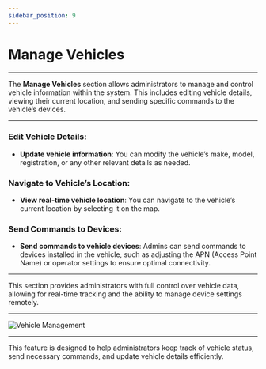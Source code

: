 ```yaml
---
sidebar_position: 9
---
```


# Manage Vehicles

---

The **Manage Vehicles** section allows administrators to manage and control vehicle information within the system. This includes editing vehicle details, viewing their current location, and sending specific commands to the vehicle’s devices.

---

### **Edit Vehicle Details**:

- **Update vehicle information**: You can modify the vehicle’s make, model, registration, or any other relevant details as needed.

### **Navigate to Vehicle’s Location**:

- **View real-time vehicle location**: You can navigate to the vehicle’s current location by selecting it on the map.

### **Send Commands to Devices**:

- **Send commands to vehicle devices**: Admins can send commands to devices installed in the vehicle, such as adjusting the APN (Access Point Name) or operator settings to ensure optimal connectivity.

---

This section provides administrators with full control over vehicle data, allowing for real-time tracking and the ability to manage device settings remotely.

---

<div
  style={{
    display: 'flex',
    justifyContent: 'center',
    alignItems: 'center',
    height: '500px',
  }}
>
  <img
    src="/assets/guide-images/Details.png"
    alt="Vehicle Management"
    style={{
      width: '250px',
      border: '1px solid #ccc',
      borderRadius: '8px',
      boxShadow: '0 4px 6px rgba(0, 0, 0, 0.1)',
    }}
  />
</div>

---

This feature is designed to help administrators keep track of vehicle status, send necessary commands, and update vehicle details efficiently.
